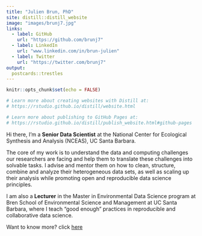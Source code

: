 ```yaml
---
title: "Julien Brun, PhD"
site: distill::distill_website
image: "images/brunj7.jpg"
links:
  - label: GitHub
    url: "https://github.com/brunj7"
  - label: LinkedIn
    url: "www.linkedin.com/in/brun-julien"
  - label: Twitter
    url: "https://twitter.com/brunj7"
output:
  postcards::trestles
---
```


```r
knitr::opts_chunk$set(echo = FALSE)

# Learn more about creating websites with Distill at:
# https://rstudio.github.io/distill/website.html

# Learn more about publishing to GitHub Pages at:
# https://rstudio.github.io/distill/publish_website.html#github-pages

```



Hi there, I'm a  **Senior Data Scientist**  at the National Center for Ecological Synthesis and Analysis (NCEAS), UC Santa Barbara. 

The core of my work is to understand the data and computing challenges our researchers are facing and help them to translate these challenges into solvable tasks.  I advise and mentor them on how to clean, structure, combine and analyze their heterogeneous data sets, as well as scaling up their analysis while promoting open and reproducible data science principles.

I am also a  **Lecturer**  in the Master in Environmental Data Science program at Bren School of Environmental Science and Management at UC Santa Barbara, where I teach "good enough" practices in reproducible and collaborative data science.

Want to know more? click [here](about.html)

